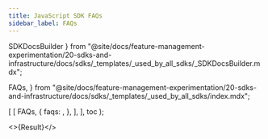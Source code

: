 ```yaml
---
title: JavaScript SDK FAQs
sidebar_label: FAQs
---
```

  SDKDocsBuilder
} from "@site/docs/feature-management-experimentation/20-sdks-and-infrastructure/docs/sdks/_templates/_used_by_all_sdks/_SDKDocsBuilder.mdx";

  FAQs,
} from "@site/docs/feature-management-experimentation/20-sdks-and-infrastructure/docs/sdks/_templates/_used_by_all_sdks/index.mdx";



  [
    [
      FAQs,
      {
        faqs: <ReactNativeFaqs />,
      },
    ],
  ],
  toc
);

<>{Result}</>